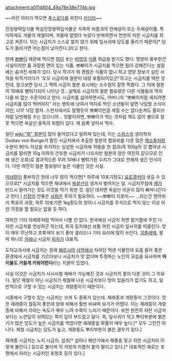 attachment:a0114604_49a78e38e774b.jpg

~~어린 아이가 먹으면 [[푸스로다]]를 외친다 [[카더라]]~~

진정쌍떡잎식물 핵심진정쌍떡잎식물군 석죽목 비름과의 한해살이 또는 두해살이풀. 특이하게도 겨울이 제철이며, 겨울에 얼었다 녹았다 반복하면서 천천히 자란 시금치를 최고로 쳐준다. 이는 시금치가 스스로 얼지 않기 위해 잎사귀에 당도를 올리기 때문이[* 당도가 올라가면 어는점이 낮아진다.]라고 한다.

한때 [[뽀빠이]] 때문에 먹으면 [[힘]]이 솟는 [[마법]]의 [[식물]] 취급을 받기도 했다. 영양이 풍부한건 사실이지만 좀 과장된 면이 있는 식품. 뽀빠이가 시금치를 먹으면 힘이 강해진다는 설정에는 숨겨진 비화가 있다. 당시 작가가 뭐 괜찮은 식품이 없나 하고 영양 정보가 실린 서적을 뒤적거리다가 '오오 시금치에 철분이 대량 포함되어있군!'하고는 시금치를 택한 것인데, 알고보면 당시 그 책의 시금치 철분 표시에는 소수점이 잘못 찍혔다. 그 덕에 철분이 10배로 뻥튀기되어 나타난 것...실제로 시금치의 철분 함유량은 다른 식물들과 딱히 다를 바 없는 수준이라고 한다. 시금치를 싫어하면서도, 어머니의 "뽀빠이처럼 세지려면 시금치를 많이 먹어야지" 라는 멘트에 낚여서 억지로 먹던 소년들이 알면 낙담할 소식이지만, 너무 낙담 말자. 스펀지에서도 말했듯이 뽀빠이만큼 세질 수는 없다손쳐도 올리브처럼 날씬해질 수는 있으니까... 덧붙이자면, 뽀빠이가 먹는 것처럼 깨도 없이 쌩으로 잘못 먹으면 옥살산 중독의 위험이 있다. 깨 듬뿍 넣어서 먹자.

일단 [[wiki:"철" 철분]]이 많이 들어있다고 알려져 있는데, 이는 [[스위스]]의 생리학자 Gustav von Bunge가 말린 시금치에서 추출한 철분의 함유비를 다른 많은 [[채소]]들처럼 수분이 90% 이상을 차지하는 싱싱한 시금치에 적용을 한 결과(즉 100g의 갓 뽑아낸 시금치를 말리면 10g 이하의 건조한 시금치가 나오지만 철분의 양은 여전히 같으므로 인해 생긴 오류)로 결과적으론 무려 10배나 뻥튀기된 수치가 그대로 전해져 생긴 인식이다. 다만 여전히 철분 함유량이 높은 식물인 것은 사실. 

[[미네랄]]이 풍부하긴 한데 너무 많이 먹으면[* 하루에 10포기정도] [[요로결석]]이 생길 수 있으므로[* 시금치를 먹으면 체내에서 [[옥살산]]이 생겨서 벌어지는 일. 시금치무침에 [[깨]]가 반드시 들어가는 것도 이것을 막기 위한 것. 일단 데치면 옥살산 이온이 많이 빠져나간다고 한다.] [[신장]]이 안좋은 [[사람]]은 주의가 필요하다. ~~뽀빠이 지못미~~ ...라는건 엔하위키 특유의 과장, 하루 10포기면 1kg정도의 양이니 시금치를 주식으로 먹지 않는 이상 이런 걱정을 할 필요는 없을 듯 하다.

여하간 기타 야채류처럼 먹어서 나쁠 건 없다. 한국에선 시금치 하면 참기름에 무친 다 자란 시금치를 연상하곤 하는데, 외국 등지에선 보통 어린 시금치 잎사귀를 떠올린다. 맛이 매우 무난하고 초록색이 보기 좋아 샐러드나 기타 요리에 많이 쓰인다. [[괴즐레메]], 팔락 파니르 [[카레]]나 시금치 [[피자]]가 대표적.

도덕교과서에 시금치는 원래 [[페르시아]] [[사막]]에서 자라던 억센 식물인데 요즘 들어 좋은 환경에서 시금치를 기르다보니 시금치가 맛 없다며 투정하는 노인의 모습을 묘사하며 '''아이들도 거칠게 키워야한다'''라는 지문이 있었다.

사실 이것은 시금치가 사시사철 재배가 가능해진 것과 시금치의 종이 다른 것이 그 이유다. 일단 제철이 아닌 시금치가 제철에 나온 시금치보다 맛이 있을리가 없기도 하고, 일반적으로 구할 수 있는 시금치는 개량종이기 때문이다. 

시중에서 구할수 있는 시금치는 크게 두 종류가 있는데. 재래종과 개량종이 그것이다. 맛은 재래종이 월등히 좋은데 양에 비해서 훨씬 비싸며 보기가 어렵다. 이는 재래종이 개량종에 비해서 자라는 속도가 매우 느려 수확이 느리기 때문이다. 또한 완전히 자란 시금치 보다는 노란잎이 섞여있는 쪽이 잎이 부드럽고 달다. 즉, 잎사귀가 작고 뿌리부분에 붉은기가 많은 당도가 높은 시금치를 먹었다면 재래종일 확률이 매우 높다.[* 모두 그런건 아니다. 제철 시금치는 당도가 높고, 개량종도 뿌리부분이 붉은 경우가 있다.] 

재래종 시금치는 노지 시금치, 섬초[* 섬이나 해안가에서 해풍을 맞고 자란 시금치라 이렇게 불린다.] 등으로 불리며 각 지방의 이름이 붙어 팔리고 있다.[* 대표적인 예로는 포항에서 자라는 시금치인 포항초 등이 있다.]
